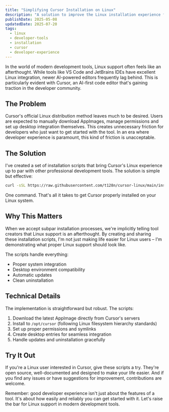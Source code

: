 ```yaml
---
title: "Simplifying Cursor Installation on Linux"
description: "A solution to improve the Linux installation experience for Cursor, an AI-powered code editor. This article introduces a one-command installation script that handles system integration, desktop environment compatibility and automatic updates."
publishDate: 2025-05-08
updatedDate: 2025-07-20
tags:
  - linux
  - developer-tools
  - installation
  - cursor
  - developer-experience
---
```


In the world of modern development tools, Linux support often feels like an afterthought. While tools like VS Code and JetBrains IDEs have excellent Linux integration, newer AI-powered editors frequently lag behind. This is particularly evident with Cursor, an AI-first code editor that's gaining traction in the developer community.

## The Problem

Cursor's official Linux distribution method leaves much to be desired. Users are expected to manually download AppImages, manage permissions and set up desktop integration themselves. This creates unnecessary friction for developers who just want to get started with the tool. In an era where developer experience is paramount, this kind of friction is unacceptable.

## The Solution

I've created a set of installation scripts that bring Cursor's Linux experience up to par with other professional development tools. The solution is simple but effective:

```bash
curl -sSL https://raw.githubusercontent.com/t128n/cursor-linux/main/install.sh | sudo bash
```

One command. That's all it takes to get Cursor properly installed on your Linux system.

## Why This Matters

When we accept subpar installation processes, we're implicitly telling tool creators that Linux support is an afterthought. By creating and sharing these installation scripts, I'm not just making life easier for Linux users – I'm demonstrating what proper Linux support should look like.

The scripts handle everything:
- Proper system integration
- Desktop environment compatibility
- Automatic updates
- Clean uninstallation

## Technical Details

The implementation is straightforward but robust. The scripts:
1. Download the latest AppImage directly from Cursor's servers
2. Install to `/opt/cursor` (following Linux filesystem hierarchy standards)
3. Set up proper permissions and symlinks
4. Create desktop entries for seamless integration
5. Handle updates and uninstallation gracefully

## Try It Out

If you're a Linux user interested in Cursor, give these scripts a try. They're open source, well-documented and designed to make your life easier. And if you find any issues or have suggestions for improvement, contributions are welcome.

Remember: good developer experience isn't just about the features of a tool. It's about how easily and reliably you can get started with it. Let's raise the bar for Linux support in modern development tools.